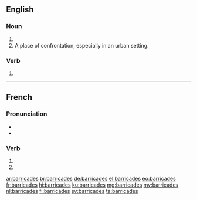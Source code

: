 {{also|barricadés}}
==English==

===Noun===
{{head|en|noun plural form}}

# {{plural of|barricade|lang=en}}
# A place of confrontation, especially in an urban setting.

===Verb===
{{head|en|verb form}}

# {{en-third-person singular of|barricade}}

----

==French==

===Pronunciation===
* {{IPA|lang=fr|/ba.ʁi.kad/}}
* {{homophones|lang=fr|barricade|barricadent}}

===Verb===
{{fr-verb-form}}

# {{inflection of|barricader||2|s|pres|indc|lang=fr}}
# {{inflection of|barricader||2|s|pres|subj|lang=fr}}

[[ar:barricades]]
[[br:barricades]]
[[de:barricades]]
[[el:barricades]]
[[eo:barricades]]
[[fr:barricades]]
[[hi:barricades]]
[[ku:barricades]]
[[mg:barricades]]
[[my:barricades]]
[[nl:barricades]]
[[fi:barricades]]
[[sv:barricades]]
[[ta:barricades]]